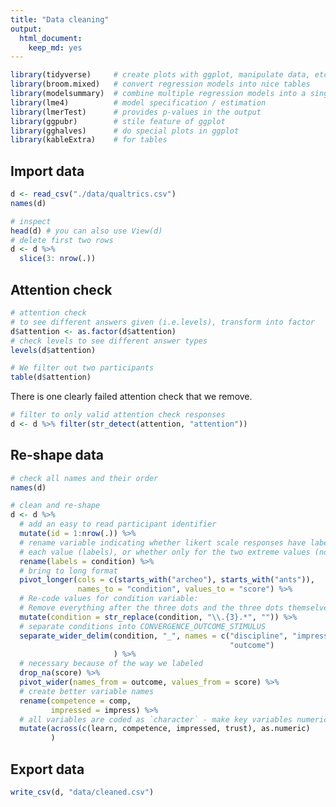 ```yaml
---
title: "Data cleaning"
output: 
  html_document: 
    keep_md: yes
---
```


```r
library(tidyverse)     # create plots with ggplot, manipulate data, etc.
library(broom.mixed)   # convert regression models into nice tables
library(modelsummary)  # combine multiple regression models into a single table
library(lme4)          # model specification / estimation 
library(lmerTest)      # provides p-values in the output
library(ggpubr)        # stile feature of ggplot
library(gghalves)      # do special plots in ggplot
library(kableExtra)    # for tables
```

## Import data
```r
d <- read_csv("./data/qualtrics.csv")
names(d)
```

```r
# inspect
head(d) # you can also use View(d)
# delete first two rows
d <- d %>% 
  slice(3: nrow(.)) 
```

## Attention check
```r
# attention check
# to see different answers given (i.e.levels), transform into factor
d$attention <- as.factor(d$attention)
# check levels to see different answer types
levels(d$attention) 

# We filter out two participants 
table(d$attention)
```

There is one clearly failed attention check that we remove. 

```r
# filter to only valid attention check responses
d <- d %>% filter(str_detect(attention, "attention"))
```

## Re-shape data

```r
# check all names and their order
names(d)
```


```r
# clean and re-shape
d <- d %>% 
  # add an easy to read participant identifier
  mutate(id = 1:nrow(.)) %>% 
  # rename variable indicating whether likert scale responses have labels for 
  # each value (labels), or whether only for the two extreme values (no_labels)
  rename(labels = condition) %>% 
  # bring to long format
  pivot_longer(cols = c(starts_with("archeo"), starts_with("ants")), 
               names_to = "condition", values_to = "score") %>% 
  # Re-code values for condition variable:
  # Remove everything after the three dots and the three dots themselves
  mutate(condition = str_replace(condition, "\\.{3}.*", "")) %>% 
  # separate conditions into CONVERGENCE_OUTCOME_STIMULUS
  separate_wider_delim(condition, "_", names = c("discipline", "impressiveness", 
                                                 "outcome")
                       ) %>%
  # necessary because of the way we labeled
  drop_na(score) %>% 
  pivot_wider(names_from = outcome, values_from = score) %>% 
  # create better variable names
  rename(competence = comp, 
         impressed = impress) %>% 
  # all variables are coded as `character` - make key variables numeric
  mutate(across(c(learn, competence, impressed, trust), as.numeric)
         )
```

## Export data

```r
write_csv(d, "data/cleaned.csv")
```
